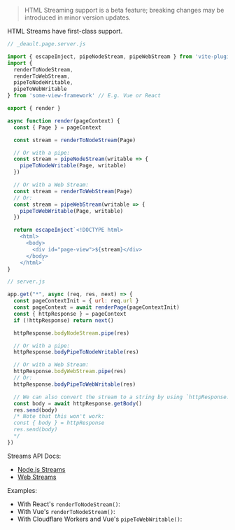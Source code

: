 
> HTML Streaming support is a beta feature; breaking changes may be introduced in minor version updates.

HTML Streams have first-class support.

```js
// _deault.page.server.js

import { escapeInject, pipeNodeStream, pipeWebStream } from 'vite-plugin-ssr'
import {
  renderToNodeStream,
  renderToWebStream,
  pipeToNodeWritable,
  pipeToWebWritable
} from 'some-view-framework' // E.g. Vue or React

export { render }

async function render(pageContext) {
  const { Page } = pageContext

  const stream = renderToNodeStream(Page)

  // Or with a pipe:
  const stream = pipeNodeStream(writable => {
    pipeToNodeWritable(Page, writable)
  })

  // Or with a Web Stream:
  const stream = renderToWebStream(Page)
  // Or:
  const stream = pipeWebStream(writable => {
    pipeToWebWritable(Page, writable)
  })

  return escapeInject`<!DOCTYPE html>
    <html>
      <body>
        <div id="page-view">${stream}</div>
      </body>
    </html>`
}
```

```js
// server.js

app.get("*", async (req, res, next) => {
  const pageContextInit = { url: req.url }
  const pageContext = await renderPage(pageContextInit)
  const { httpResponse } = pageContext
  if (!httpResponse) return next()

  httpResponse.bodyNodeStream.pipe(res)

  // Or with a pipe:
  httpResponse.bodyPipeToNodeWritable(res)

  // Or with a Web Stream:
  httpResponse.bodyWebStream.pipe(res)
  // Or:
  httpResponse.bodyPipeToWebWritable(res)

  // We can also convert the stream to a string by using `httpResponse.getBody()`
  const body = await httpResponse.getBody()
  res.send(body)
  /* Note that this won't work:
  const { body } = httpResponse
  res.send(body)
  */
})
```

Streams API Docs:
 - [Node.js Streams](https://nodejs.org/api/stream.html)
 - [Web Streams](https://developer.mozilla.org/en-US/docs/Web/API/Streams_API)

Examples:
 - With React's `renderToNodeStream()`: <RepoLink path='/examples/react-full/' />
 - With Vue's `renderToNodeStream()`: <RepoLink path='/examples/vue-full/' />
 - With Cloudflare Workers and Vue's `pipeToWebWritable()`: <RepoLink path='/examples/cloudflare-workers-vue-html-streaming/' />

